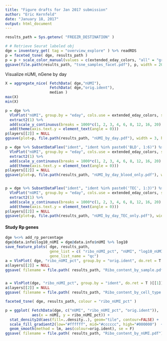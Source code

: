 ```yaml
---
title: "Figure drafts for Jan 2017 submission"
author: "Eric Kernfeld"
date: "January 18, 2017"
output: html_document
---
```


```r
results_path = Sys.getenv( "FREEZR_DESTINATION" )

# # Retrieve Seurat labeled obj 
dge = inventory_get( tag = "overview_explore" ) %>% readRDS
p = faceted_tsne( dge, results_path )
p = p + scale_color_manual(values = c(extended_eday_colors, "all" = "grey"))
ggsave(file.path(results_path, "tsne_samples_facet.pdf"), p, width = 20, height = 8)
```

Visualize nUMI, nGene by day

```r
X = aggregate_nice( FetchData( dge,"nUMI"),
                    FetchData( dge,"orig.ident"),
                    median )
max(X)
min(X)

p = dge %>% 
  VlnPlot("nUMI", group.by = "eday", cols.use = extended_eday_colors, size.use = 0.1, y.log = T, do.ret = T) %>%
  extract2(1) %>% 
  add(scale_y_continuous(breaks = 1000*c(1, 2, 3, 4, 6, 8, 12, 16, 20), trans = "log10")) %>%
  add(theme(axis.text.y = element_text(angle = 0))) 
p$layers[[2]] = NULL
ggsave(plot=p, file.path(results_path, "nUMI_by_day.pdf"), width = 3, height = 3)

p = dge %>% SubsetDataFlex("ident", "ident %in% paste0('BLD', 1:6)") %>%
  VlnPlot("nUMI", group.by = "eday", cols.use = extended_eday_colors, size.use = 0.1, y.log = T, do.ret = T) %>%
  extract2(1) %>% 
  add(scale_y_continuous(breaks = 1000*c(1, 2, 3, 4, 6, 8, 12, 16, 20), trans = "log10")) %>%
  add(theme(axis.text.y = element_text(angle = 0))) 
p$layers[[2]] = NULL
ggsave(plot=p, file.path(results_path, "nUMI_by_day_blood_only.pdf"), width = 3, height = 3)


p = dge %>% SubsetDataFlex("ident", "ident %in% paste0('TEC', 1:3)") %>%
  VlnPlot("nUMI", group.by = "eday", cols.use = extended_eday_colors, size.use = 0.1, y.log = T, do.ret = T) %>%
  extract2(1) %>% 
  add(scale_y_continuous(breaks = 1000*c(1, 2, 3, 4, 6, 8, 12, 16, 20), trans = "log10")) %>%
  add(theme(axis.text.y = element_text(angle = 0))) 
p$layers[[2]] = NULL
ggsave(plot=p, file.path(results_path, "nUMI_by_day_TEC_only.pdf"), width = 3, height = 3)
```

#### Study Rp genes

```r

dge %<>% add_rp_percentage
dge@data.info$log10_nUMI = dge@data.info$nUMI %>% log10
save_feature_plots( dge, results_path,
                    gene_list = c( "ribo_nUMI_pct", "nUMI", "log10_nUMI", "nGene"), 
                    gene_list_name = "qc")
a = VlnPlot( dge, "ribo_nUMI_pct", group.by = "orig.ident", do.ret = T )[[1]]
a$layers[[2]] = NULL
ggsave( filename = file.path( results_path, "Ribo_content_by_sample.pdf"), plot = a )


a = VlnPlot(dge, "ribo_nUMI_pct", group.by = "ident", do.ret = T )[[1]]
a$layers[[2]] = NULL
ggsave( filename = file.path( results_path, "Ribo_content_by_cell_type.pdf"), plot = a )

faceted_tsne( dge, results_path, colour = "ribo_nUMI_pct" )

p = ggplot( FetchData(dge, c("nUMI", "ribo_nUMI_pct", "orig.ident")), 
            aes(x = nUMI, y = ribo_nUMI_pct)) + 
  stat_density2d(aes(fill=..density..), geom="tile", contour=FALSE) +
  scale_fill_gradient2(low="#ffffff", mid="#cccccc", high="#000000")  +  scale_x_log10()  + 
  geom_smooth(method = lm, aes(colour=orig.ident), se = F)
ggsave( filename = file.path( results_path, "Ribo_content_by_nUMI.pdf"), plot = p )

```
